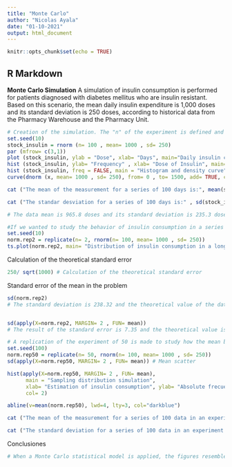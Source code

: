 ```yaml
---
title: "Monte Carlo"
author: "Nicolas Ayala"
date: "01-10-2021"
output: html_document
---
```


```r
knitr::opts_chunk$set(echo = TRUE)
```

## R Markdown
**Monte Carlo Simulation**
A simulation of insulin consumption is performed for patients diagnosed with diabetes mellitus who are insulin resistant. Based on this scenario, the mean daily insulin expenditure is 1,000 doses and its standard deviation is 250 doses, according to historical data from the Pharmacy Warehouse and the Pharmacy Unit.
```r
# Creation of the simulation. The "n" of the experiment is defined and fixed with set.seed.
set.seed(10)
stock_insulin = rnorm (n= 100 , mean= 1000 , sd= 250)
par (mfrow= c(3,1))
plot (stock_insulin, ylab = "Dose", xlab= "Days", main="Daily insulin consumption in the Pharmacy Unit", col="magenta")
hist (stock_insulin, ylab= "Frequency" , xlab= "Dose of Insulin", main= "Absolute distribution of insulin dose per day", col="skyblue1")
hist (stock_insulin, freq = FALSE, main = "Histogram and density curve",xlab= "Dose of Insulin", col="skyblue1")
curve(dnorm (x, mean= 1000 , sd= 250), from= 0 , to= 1500, add= TRUE, col= "magenta", lwd=2)
```


```r
cat ("The mean of the measurement for a series of 100 days is:", mean(stock_insulin))
```
```r
cat ("The standar desviation for a series of 100 days is:" , sd(stock_insulin))
```


```r
# The data mean is 965.8 doses and its standard deviation is 235.3 doses. The results are similar to historical data but not exactly 1,000 and 250, respectively. By replicating "n" events, results closer to the theoretical values could be obtained.
```


```r
#If we wanted to study the behavior of insulin consumption in a series of data measured longitudinally, we would have the following representation with a replicate (2). We will focus particularly on the prediction and study of the mean.
set.seed(10)
norm.rep2 = replicate(n= 2, rnorm(n= 100, mean= 1000 , sd= 250))
ts.plot(norm.rep2, main= "Distribution of insulin consumption in a longitudinal series" , ylab= "Dose of Insulin", xlab= "Time series of measurements", col="magenta")
```

Calculation of the theoretical standard error
```r
250/ sqrt(1000) # Calculation of the theoretical standard error
```

Standard error of the mean in the problem
```r
sd(norm.rep2)
# The standard deviation is 238.32 and the theoretical value of the data series is 238.


sd(apply(X=norm.rep2, MARGIN= 2 , FUN= mean))
# The result of the standard error is 7.35 and the theoretical value is 7.35. The result of the standard deviation is 238.32 and the theoretical value is 250. This is an advance since it improves the amount of data, but nevertheless it would be interesting to know how the error of the measurement of daily insulin consumption behaves in a larger sample. .
```


```r
# A replication of the experiment of 50 is made to study how the mean behaves versus the theoretical value.
set.seed(100)
norm.rep50 = replicate(n= 50, rnorm(n= 100, mean= 1000 , sd= 250))
sd(apply(X=norm.rep50, MARGIN= 2 , FUN= mean)) # Mean scatter
```


```r
hist(apply(X=norm.rep50, MARGIN= 2 , FUN= mean), 
      main = "Sampling distribution simulation",
      xlab= "Estimation of insulin consumption", ylab= "Absolute frecuency",
      col= 2)

abline(v=mean(norm.rep50), lwd=4, lty=3, col="darkblue")
```

```r
cat ("The mean of the measurement for a series of 100 data in an experiment of 2000 replicates is:", mean(norm.rep50))
```


```r
cat ("The standard deviation for a series of 100 data in an experiment of 2000 replicates is:" , sd(norm.rep50))
```

Conclusiones
```r
# When a Monte Carlo statistical model is applied, the figures resemble the theoretical values when the replications of the events increase, as observed in the replica of 50 where the value of the theoretical mean and the mean of the experiment are very similar. The same happens with the standard deviation, which improves markedly with increasing replicas. This is interesting because it allows the Pharmacy Unit to adequately manage the insulin treatment schedule for patients with diabetes such as those in the data set that has been studied.
```

